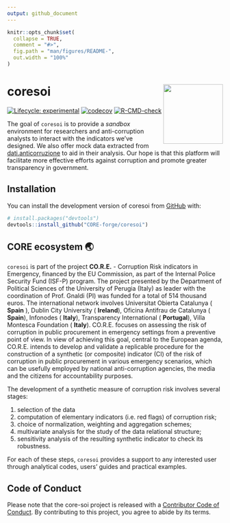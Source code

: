 ```yaml
---
output: github_document
---
```


<!-- README.md is generated from README.Rmd. Please edit that file -->

```r
knitr::opts_chunk$set(
  collapse = TRUE,
  comment = "#>",
  fig.path = "man/figures/README-",
  out.width = "100%"
)
```

# coresoi <img src="man/figures/logo.png" align="right" height="139" />

<!-- badges: start -->
[![Lifecycle: experimental](https://img.shields.io/badge/lifecycle-experimental-orange.svg)](https://lifecycle.r-lib.org/articles/stages.html#experimental)
[![codecov](https://codecov.io/gh/CORE-forge/coresoi/branch/main/graph/badge.svg?token=DGJ8P5BZNH)](https://codecov.io/gh/CORE-forge/coresoi)
[![R-CMD-check](https://github.com/CORE-forge/core-soi/actions/workflows/R-CMD-check.yaml/badge.svg)](https://github.com/CORE-forge/core-soi/actions/workflows/R-CMD-check.yaml)
<!-- badges: end -->

The goal of `coresoi` is to provide a _sandbox_ environment for researchers and anti-corruption analysts to interact with the indicators we've designed. We also offer mock data extracted from [dati.anticorruzione](https://dati.anticorruzione.it/index.html#/home) to aid in their analysis. Our hope is that this platform will facilitate more effective efforts against corruption and promote greater transparency in government.

## Installation

You can install the development version of coresoi from [GitHub](https://github.com/) with:

``` r
# install.packages("devtools")
devtools::install_github("CORE-forge/coresoi")
```

## CORE ecosystem 🌏

`coresoi` is part of the project __CO.R.E.__ - Corruption Risk indicators in Emergency, financed by the EU Commission, as part of the Internal Police Security Fund (ISF-P) program. The project presented by the Department of Political Sciences of the University of Perugia (Italy) as leader with the coordination of Prof. Gnaldi (PI) was funded for a total of 514 thousand euros. The international network involves Universitat Obierta Catalunya ( __Spain__ ), Dublin City University ( __Ireland__), Oficina Antifrau de Catalunya ( __Spain__), Infonodes ( __Italy__), Transparency International ( __Portugal__), Villa Montesca Foundation ( __Italy__). 
CO.R.E. focuses on assessing the risk of corruption in public procurement in emergency settings from a preventive point of view. In view of achieving this goal, central to the European agenda, CO.R.E. intends to develop and validate a replicable procedure for the construction of a synthetic (or composite) indicator (CI) of the risk of corruption in public procurement in various emergency scenarios, which can be usefully employed by national anti-corruption agencies, the media and the citizens for accountability purposes. 

The development of a synthetic measure of corruption risk involves several stages:
 
1. selection of the data 
1. computation of elementary indicators (i.e. red flags) of corruption risk; 
1. choice of normalization, weighting and aggregation schemes;
1. multivariate analysis for the study of the data relational structure;
1. sensitivity analysis of the resulting synthetic indicator to check its robustness. 

For each of these steps, `coresoi` provides a support to any interested user through analytical codes, users’ guides and practical examples.


## Code of Conduct

Please note that the core-soi project is released with a [Contributor Code of Conduct](https://contributor-covenant.org/version/2/1/CODE_OF_CONDUCT.html). By contributing to this project, you agree to abide by its terms.
